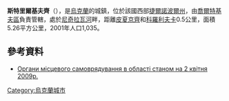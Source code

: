 {{coord|48|45|59|N|25|59|22|E|scale:100000|display=title}}

'''斯特里爾基夫齊'''（{{lang-uk|Стрілківці}}），是[[烏克蘭|烏克蘭]]的城鎮，位於該國西部[[捷爾諾波爾州|捷爾諾波爾州]]，由[[喬爾特基夫區|喬爾特基夫區]]負責管轄，處於[[尼奇拉瓦河|尼奇拉瓦河]]畔，距離[[皮夏京齊|皮夏京齊]]和[[科羅利夫卡_(喬爾特基夫區)|科羅利夫卡]]0.5公里，面積5.26平方公里，2001年人口1,035。

==參考資料==
*[https://archive.is/20120906091527/http://www.obl-rada.te.ua/uk/informatsiya/orhany-mistsevoho-samovryaduvannya-v-oblasti Органи місцевого самоврядування в області станом на 2 квітня 2009р.]

{{Ukraine-geo-stub}}
[[Category:烏克蘭城市|Category:烏克蘭城市]]